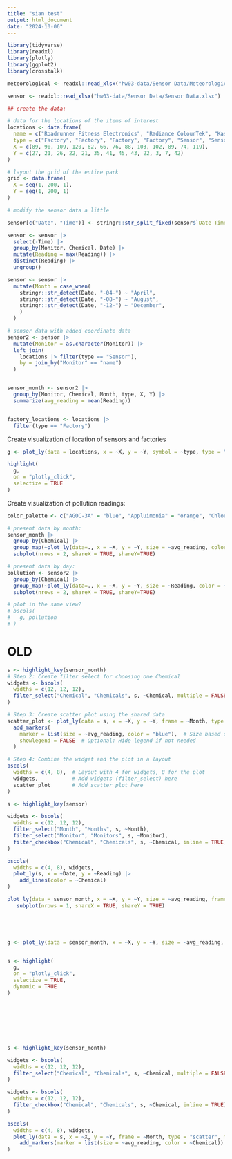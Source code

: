 ```yaml
---
title: "sian test"
output: html_document
date: "2024-10-06"
---
```


```r
library(tidyverse)
library(readxl)
library(plotly)
library(ggplot2)
library(crosstalk)

meteorological <- readxl::read_xlsx("hw03-data/Sensor Data/Meteorological Data.xlsx", range = "A1:C459")

sensor <- readxl::read_xlsx("hw03-data/Sensor Data/Sensor Data.xlsx")
```


```r
## create the data: 

# data for the locations of the items of interest
locations <- data.frame(
  name = c("Roadrunner Fitness Electronics", "Radiance ColourTek", "Kasios Office Furniture", "Indigo Sol Boards", "1", "2", "3", "4", "5", "6", "7", "8", "9"), 
  type = c("Factory", "Factory", "Factory", "Factory", "Sensor", "Sensor", "Sensor", "Sensor", "Sensor", "Sensor", "Sensor", "Sensor", "Sensor"),
  X = c(89, 90, 109, 120, 62, 66, 76, 88, 103, 102, 89, 74, 119), 
  Y = c(27, 21, 26, 22, 21, 35, 41, 45, 43, 22, 3, 7, 42)
)

# layout the grid of the entire park 
grid <- data.frame(
  X = seq(1, 200, 1), 
  Y = seq(1, 200, 1)
)

# modify the sensor data a little 

sensor[c("Date", "Time")] <- stringr::str_split_fixed(sensor$`Date Time`, " ", 2)

sensor <- sensor |> 
  select(-Time) |> 
  group_by(Monitor, Chemical, Date) |> 
  mutate(Reading = max(Reading)) |> 
  distinct(Reading) |> 
  ungroup()

sensor <- sensor |> 
  mutate(Month = case_when(
    stringr::str_detect(Date, "-04-") ~ "April",
    stringr::str_detect(Date, "-08-") ~ "August",
    stringr::str_detect(Date, "-12-") ~ "December",
    )
  )

# sensor data with added coordinate data
sensor2 <- sensor |>
  mutate(Monitor = as.character(Monitor)) |> 
  left_join(
    locations |> filter(type == "Sensor"),
    by = join_by("Monitor" == "name")
  )


sensor_month <- sensor2 |>
  group_by(Monitor, Chemical, Month, type, X, Y) |>
  summarize(avg_reading = mean(Reading))


factory_locations <- locations |>
  filter(type == "Factory")
```


Create visualization of location of sensors and factories
```r
g <- plot_ly(data = locations, x = ~X, y = ~Y, symbol = ~type, type = "scatter", mode = "markers", hoverinfo = "text", text = ~name)

highlight(
  g,
  on = "plotly_click",
  selectize = TRUE
)
```


Create visualization of pollution readings: 
```r

color_palette <- c("AGOC-3A" = "blue", "Appluimonia" = "orange", "Chlorodinine" = "green", "Methylosmolene" = "red")

# present data by month:
sensor_month |>
  group_by(Chemical) |>
  group_map(~plot_ly(data=., x = ~X, y = ~Y, size = ~avg_reading, color = ~Chemical, colors = color_palette, frame = ~Month, type = "scatter", mode = "markers", hoverinfo = "text", text = ~Monitor), keep=TRUE) |>
  subplot(nrows = 2, shareX = TRUE, shareY=TRUE)

# present data by day:
pollution <- sensor2 |>
  group_by(Chemical) |>
  group_map(~plot_ly(data=., x = ~X, y = ~Y, size = ~Reading, color = ~Chemical, colors = color_palette, frame = ~Date, type = "scatter", mode = "markers", hoverinfo = "text", text = ~Monitor), keep=TRUE) |>
  subplot(nrows = 2, shareX = TRUE, shareY=TRUE)
```

```r
# plot in the same view? 
# bscols(
#   g, pollution
# )
```



# OLD

```r
s <- highlight_key(sensor_month) 
# Step 2: Create filter select for choosing one Chemical
widgets <- bscols(
  widths = c(12, 12, 12),
  filter_select("Chemical", "Chemicals", s, ~Chemical, multiple = FALSE)  # Single selection
)

# Step 3: Create scatter plot using the shared data
scatter_plot <- plot_ly(data = s, x = ~X, y = ~Y, frame = ~Month, type = "scatter", mode = "markers") %>%
  add_markers(
    marker = list(size = ~avg_reading, color = "blue"),  # Size based on avg_reading, filtered by selected chemical
    showlegend = FALSE  # Optional: Hide legend if not needed
  )

# Step 4: Combine the widget and the plot in a layout
bscols(
  widths = c(4, 8),  # Layout with 4 for widgets, 8 for the plot
  widgets,           # Add widgets (filter_select) here
  scatter_plot       # Add scatter plot here
)
```



```r
s <- highlight_key(sensor) 

widgets <- bscols(
  widths = c(12, 12, 12),
  filter_select("Month", "Months", s, ~Month),
  filter_select("Monitor", "Monitors", s, ~Monitor),
  filter_checkbox("Chemical", "Chemicals", s, ~Chemical, inline = TRUE)
)

bscols(
  widths = c(4, 8), widgets, 
  plot_ly(s, x = ~Date, y = ~Reading) |> 
    add_lines(color = ~Chemical)
)
```




```r




plot_ly(data = sensor_month, x = ~X, y = ~Y, size = ~avg_reading, frame = ~Month, type = "scatter", mode = "markers") +
   subplot(nrows = 1, shareX = TRUE, shareY = TRUE)





g <- plot_ly(data = sensor_month, x = ~X, y = ~Y, size = ~avg_reading, frame = ~Month, type = "scatter", mode = "markers")


s <- highlight(
  g,
  on = "plotly_click",
  selectize = TRUE,
  dynamic = TRUE
)








s <- highlight_key(sensor_month) 

widgets <- bscols(
  widths = c(12, 12, 12),
  filter_select("Chemical", "Chemicals", s, ~Chemical, multiple = FALSE)
)

widgets <- bscols(
  widths = c(12, 12, 12),
  filter_checkbox("Chemical", "Chemicals", s, ~Chemical, inline = TRUE)
)

bscols(
  widths = c(4, 8), widgets, 
  plot_ly(data = s, x = ~X, y = ~Y, frame = ~Month, type = "scatter", mode = "markers") |>
    add_markers(marker = list(size = ~avg_reading, color = ~Chemical))
)




```


